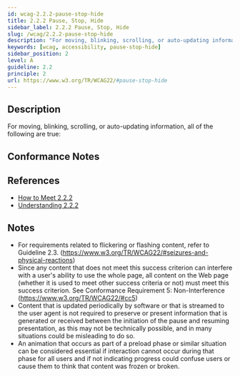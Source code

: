 ```yaml
---
id: wcag-2.2.2-pause-stop-hide
title: 2.2.2 Pause, Stop, Hide
sidebar_label: 2.2.2 Pause, Stop, Hide
slug: /wcag/2.2.2-pause-stop-hide
description: "For moving, blinking, scrolling, or auto-updating information, all of the following are true:"
keywords: [wcag, accessibility, pause-stop-hide]
sidebar_position: 2
level: A
guideline: 2.2
principle: 2
url: https://www.w3.org/TR/WCAG22/#pause-stop-hide
---
```

## Description

For moving, blinking, scrolling, or auto-updating information, all of the following are true:

## Conformance Notes

<Project name="ads">
  <Support></Support>
</Project>
<Project name="scix">
  <Support></Support>
</Project>

## References

- [How to Meet 2.2.2](https://www.w3.org/WAI/WCAG22/quickref/#pause-stop-hide)
- [Understanding 2.2.2](https://www.w3.org/WAI/WCAG22/Understanding/pause-stop-hide.html)

## Notes

- For requirements related to flickering or flashing content, refer to Guideline 2.3. (https://www.w3.org/TR/WCAG22/#seizures-and-physical-reactions)
- Since any content that does not meet this success criterion can interfere with a user's ability to use the whole page, all content on the Web page (whether it is used to meet other success criteria or not) must meet this success criterion. See Conformance Requirement 5: Non-Interference (https://www.w3.org/TR/WCAG22/#cc5)
- Content that is updated periodically by software or that is streamed to the user agent is not required to preserve or present information that is generated or received between the initiation of the pause and resuming presentation, as this may not be technically possible, and in many situations could be misleading to do so.
- An animation that occurs as part of a preload phase or similar situation can be considered essential if interaction cannot occur during that phase for all users and if not indicating progress could confuse users or cause them to think that content was frozen or broken.